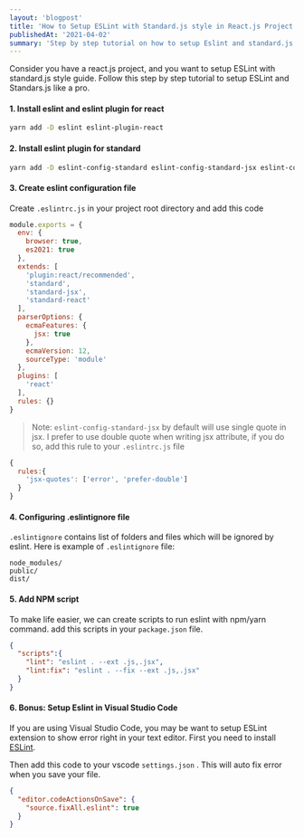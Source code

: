 ```yaml
---
layout: 'blogpost'
title: 'How to Setup ESLint with Standard.js style in React.js Project'
publishedAt: '2021-04-02'
summary: 'Step by step tutorial on how to setup Eslint and standard.js in your react.js project'
---
```


Consider you have a react.js project, and you want to setup ESLint with standard.js style guide. 
Follow this step by step tutorial to setup ESLint and Standars.js like a pro.


#### 1. Install eslint and eslint plugin for react

```bash
yarn add -D eslint eslint-plugin-react
```

#### 2. Install eslint plugin for standard

```bash
yarn add -D eslint-config-standard eslint-config-standard-jsx eslint-config-standard-react eslint-plugin-promise eslint-plugin-import eslint-plugin-node
```

#### 3. Create eslint configuration file

Create `.eslintrc.js` in your project root directory and add this code

```js:.eslintrc.js
module.exports = {
  env: {
    browser: true,
    es2021: true
  },
  extends: [
    'plugin:react/recommended',
    'standard',
    'standard-jsx',
    'standard-react'
  ],
  parserOptions: {
    ecmaFeatures: {
      jsx: true
    },
    ecmaVersion: 12,
    sourceType: 'module'
  },
  plugins: [
    'react'
  ],
  rules: {}
}
```


> Note: `eslint-config-standard-jsx` by default will use single quote in jsx. 
> I prefer to use double quote when writing jsx attribute, if you do so, add this rule to your `.eslintrc.js` file


```js:.eslintrc.js
{
  rules:{
    'jsx-quotes': ['error', 'prefer-double']
  }
}
```

#### 4. Configuring .eslintignore file

`.eslintignore` contains list of folders and files which will be ignored by eslint. Here is example of `.eslintignore` file:

```bash:.eslintignore
node_modules/
public/
dist/
```

#### 5. Add NPM script

To make life easier, we can create scripts to run eslint with npm/yarn command. add this scripts in your `package.json` file.

```json:package.json
{
  "scripts":{    
    "lint": "eslint . --ext .js,.jsx",
    "lint:fix": "eslint . --fix --ext .js,.jsx"
  }
}
```

#### 6. Bonus: Setup Eslint in Visual Studio Code

If you are using Visual Studio Code, you may be want to setup ESLint extension to show error right in your text editor.
First you need to install [ESLint](https://marketplace.visualstudio.com/items?itemName=dbaeumer.vscode-eslint).

Then add this code to your vscode `settings.json` . This will auto fix error when you save your file.

```json:.vscode/settings.json
{  
  "editor.codeActionsOnSave": {
    "source.fixAll.eslint": true
  }
}
```